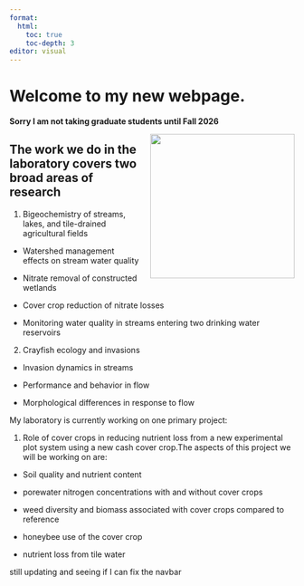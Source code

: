 ```yaml
---
format: 
  html:
    toc: true
    toc-depth: 3
editor: visual
---
```


```{=html}
<style>
.wrap-right {
  float: right;
  margin-left: 20px;
  margin-bottom: 20px;
}
</style>
```

# Welcome to my new webpage.

**Sorry I am not taking graduate students until Fall 2026**

![](images/perry.jpg){.wrap-right fig-align="right" width="255"}

## The work we do in the laboratory covers two broad areas of research

1.  Bigeochemistry of streams, lakes, and tile-drained agricultural fields

-   Watershed management effects on stream water quality

-   Nitrate removal of constructed wetlands

-   Cover crop reduction of nitrate losses

-   Monitoring water quality in streams entering two drinking water reservoirs

2.  Crayfish ecology and invasions

-   Invasion dynamics in streams

-   Performance and behavior in flow

-   Morphological differences in response to flow

My laboratory is currently working on one primary project:

1.  Role of cover crops in reducing nutrient loss from a new experimental plot system using a new cash cover crop.The aspects of this project we will be working on are:

-   Soil quality and nutrient content

-   porewater nitrogen concentrations with and without cover crops

-   weed diversity and biomass associated with cover crops compared to reference

-   honeybee use of the cover crop

-   nutrient loss from tile water

still updating and seeing if I can fix the navbar
